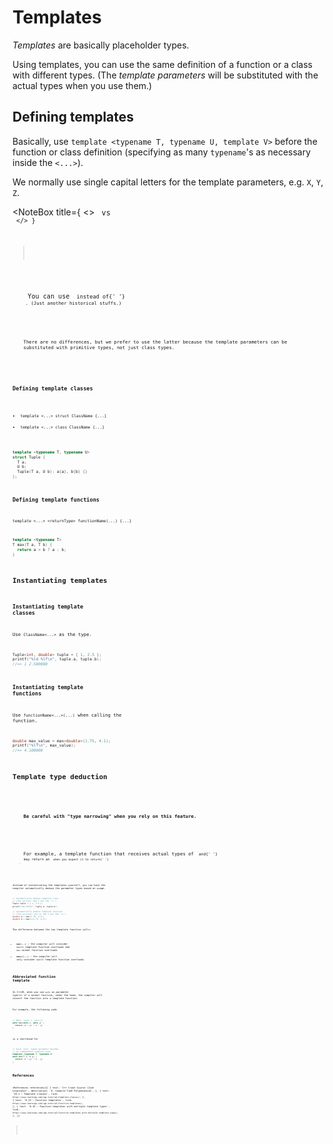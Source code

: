
# Templates

_Templates_ are basically placeholder types.

Using templates, you can use the same definition of a function or a class with different types. (The _template parameters_ will be substituted with the actual types when you use them.)

## Defining templates

Basically, use `template <typename T, typename U, template V>` before the function or class definition (specifying as many `typename`'s as necessary inside the `<...>`).

We normally use single capital letters for the template parameters, e.g. `X`, `Y`, `Z`.

<NoteBox
  title={
    <>
      <Code str="class" /> vs <Code str="typename" />
    </>
  }
>
  <p>
    You can use <Code str="template <class X, class Y>" /> instead of{' '}
    <Code str="template <typename X, typename Y>" />. (Just another historical stuffs.)
  </p>
  <p>
    There are no differences, but we prefer to use the latter because the template parameters can be
    substituted with primitive types, not just class types.
  </p>
</NoteBox>

### Defining template classes

- `template <...> struct ClassName {...}`
- `template <...> class ClassName {...}`

```cpp
template <typename T, typename U>
struct Tuple {
  T a;
  U b;
  Tuple(T a, U b): a{a}, b{b} {}
};
```

### Defining template functions

`template <...> <returnType> functionName(...) {...}`

```cpp
template <typename T>
T max(T a, T b) {
  return a > b ? a : b;
}
```

## Instantiating templates

### Instantiating template classes

Use `ClassName<...>` as the type.

```cpp
Tuple<int, double> tuple = { 1, 2.5 };
printf("%ld %lf\n", tuple.a, tuple.b);
//=> 1 2.500000
```

### Instantiating template functions

Use `functionName<...>(...)` when calling the function.

```cpp
double max_value = max<double>(1.75, 4.1);
printf("%lf\n", max_value);
//=> 4.100000
```

## Template type deduction

<NoteBox type="warning">
  <p>
    <b>Be careful with "type narrowing" when you rely on this feature.</b>
  </p>
  <p>
    For example, a template function that receives actual types of <Code str="int" /> and{' '}
    <Code str="double" /> may return an <Code str="int" /> when you expect it to return{' '}
    <Code str="double" />.
  </p>
</NoteBox>

Instead of instantiating the templates yourself, you can have the compiler automatically deduce the parameter types based on usage.

```cpp
// Automatically deduce template class
// (One version: don't put the `<>`)
Tuple tuple = { 1, 2.5 };
printf("%d %lf\n", tuple.a, tuple.b);

// Automatically deduce template function
// (Two versions: put or don't put the `<>`)
double a = max(1.75, 4.1);
double b = max<>(1.75, 4.1);
```

The difference between the two template function calls:

- **`max(...)`** &mdash; the compiler will consider `max<T>` template function overloads and `max` normal function overloads
- **`max<>(...)`** &mdash; the compiler will only consider `max<T>` template function overloads

## Abbreviated function template

In C++20, when you use `auto` as _parameter type(s)_ of a normal function, under the hood, the compiler will convert the function into a template function.

For example, the following code

```cpp
// Note `(auto x, auto y)`
auto max(auto x, auto y) {
  return (x > y) ? x : y;
}
```

is a shorthand for

```cpp
// Each `auto`-typed parameter becomes
// an independent template type
template <typename T, typename U>
auto max(T x, U y) {
  return (x > y) ? x : y;
}
```

## References

<References
  references={[
    {
      text: 'C++ Crash Course (Josh Lospinoso)',
      description: '6. Compile-Time Polymorphism',
    },
    {
      text: '19.1 — Template classes',
      link: `https://www.learncpp.com/cpp-tutorial/template-classes/`,
    },
    {
      text: '8.13 — Function templates',
      link: `https://www.learncpp.com/cpp-tutorial/function-templates/`,
    },
    {
      text: '8.15 — Function templates with multiple template types',
      link: `https://www.learncpp.com/cpp-tutorial/function-templates-with-multiple-template-types/`,
    },
  ]}
></References>
